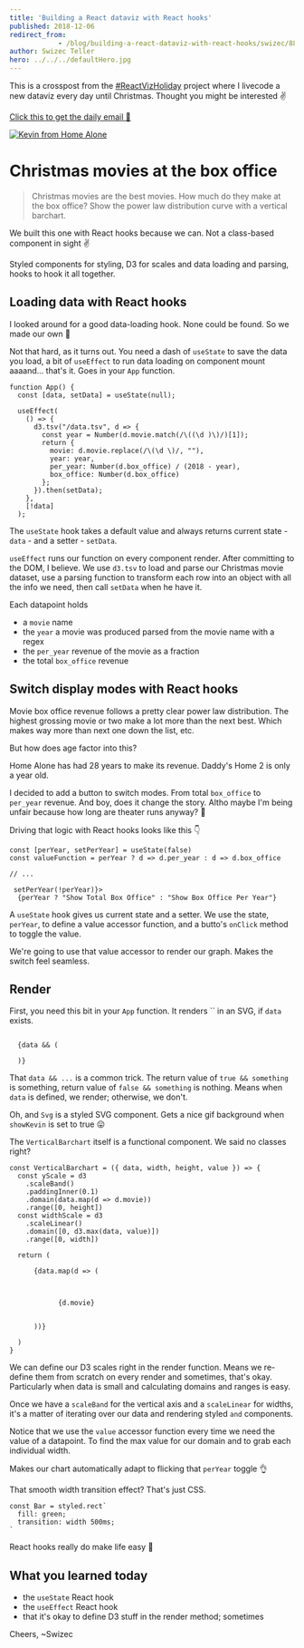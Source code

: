 ```yaml
---
title: 'Building a React dataviz with React hooks'
published: 2018-12-06
redirect_from: 
            - /blog/building-a-react-dataviz-with-react-hooks/swizec/8801
author: Swizec Teller
hero: ../../../defaultHero.jpg
---
```

This is a crosspost from the [#ReactVizHoliday](https://reactviz.holiday) project where I livecode a new dataviz every day until Christmas. Thought you might be interested ✌️





[Click this to get the daily email 💌](https://reactviz.holiday)



[![Kevin from Home Alone](./img/homealone.png)](https://reactviz.holiday/christmas-movies/)



# Christmas movies at the box office



> Christmas movies are the best movies. How much do they make at the box office? Show the power law distribution curve with a vertical barchart.



We built this one with React hooks because we can. Not a class-based component in sight ✌️



Styled components for styling, D3 for scales and data loading and parsing, hooks to hook it all together.



## Loading data with React hooks



I looked around for a good data-loading hook. None could be found. So we made our own 💪



Not that hard, as it turns out. You need a dash of `useState` to save the data you load, a bit of `useEffect` to run data loading on component mount aaaand… that's it. Goes in your `App` function.



```
function App() {
  const [data, setData] = useState(null);

  useEffect(
    () => {
      d3.tsv("/data.tsv", d => {
        const year = Number(d.movie.match(/\((\d )\)/)[1]);
        return {
          movie: d.movie.replace(/\(\d \)/, ""),
          year: year,
          per_year: Number(d.box_office) / (2018 - year),
          box_office: Number(d.box_office)
        };
      }).then(setData);
    },
    [!data]
  );
```



The `useState` hook takes a default value and always returns current state - `data` - and a setter - `setData`.



`useEffect` runs our function on every component render. After committing to the DOM, I believe. We use `d3.tsv` to load and parse our Christmas movie dataset, use a parsing function to transform each row into an object with all the info we need, then call `setData` when he have it.



Each datapoint holds



- a `movie` name
- the `year` a movie was produced parsed from the movie name with a regex
- the `per_year` revenue of the movie as a fraction
- the total `box_office` revenue



## Switch display modes with React hooks



Movie box office revenue follows a pretty clear power law distribution. The highest grossing movie or two make a lot more than the next best. Which makes way more than next one down the list, etc.



But how does age factor into this?



Home Alone has had 28 years to make its revenue. Daddy's Home 2 is only a year old.



I decided to add a button to switch modes. From total `box_office` to `per_year` revenue. And boy, does it change the story. Altho maybe I'm being unfair because how long are theater runs anyway? 🤔



Driving that logic with React hooks looks like this 👇



```
const [perYear, setPerYear] = useState(false)
const valueFunction = perYear ? d => d.per_year : d => d.box_office

// ...

 setPerYear(!perYear)}>
  {perYear ? "Show Total Box Office" : "Show Box Office Per Year"}
```



A `useState` hook gives us current state and a setter. We use the state, `perYear`, to define a value accessor function, and a butto's `onClick` method to toggle the value.



We're going to use that value accessor to render our graph. Makes the switch feel seamless.



## Render



First, you need this bit in your `App` function. It renders `` in an SVG, if `data` exists.



```

  {data && (
    
  )}
```



That `data && ...` is a common trick. The return value of `true && something` is something, return value of `false && something` is nothing. Means when `data` is defined, we render; otherwise, we don't.



Oh, and `Svg` is a styled SVG component. Gets a nice gif background when `showKevin` is set to true 😛



The `VerticalBarchart` itself is a functional component. We said no classes right?



```
const VerticalBarchart = ({ data, width, height, value }) => {
  const yScale = d3
    .scaleBand()
    .paddingInner(0.1)
    .domain(data.map(d => d.movie))
    .range([0, height])
  const widthScale = d3
    .scaleLinear()
    .domain([0, d3.max(data, value)])
    .range([0, width])

  return (
    
      {data.map(d => (
        
          
          
            {d.movie}
          
        
      ))}
    
  )
}
```



We can define our D3 scales right in the render function. Means we re-define them from scratch on every render and sometimes, that's okay. Particularly when data is small and calculating domains and ranges is easy.



Once we have a `scaleBand` for the vertical axis and a `scaleLinear` for widths, it's a matter of iterating over our data and rendering styled `` and `` components.



Notice that we use the `value` accessor function every time we need the value of a datapoint. To find the max value for our domain and to grab each individual width.



Makes our chart automatically adapt to flicking that `perYear` toggle 👌





That smooth width transition effect? That's just CSS.



```
const Bar = styled.rect`
  fill: green;
  transition: width 500ms;
`
```



React hooks really do make life easy 🎣



## What you learned today



- the `useState` React hook
- the `useEffect` React hook
- that it's okay to define D3 stuff in the render method; sometimes



Cheers, ~Swizec